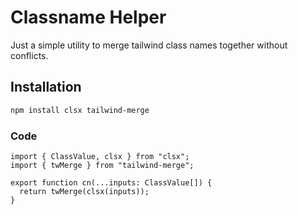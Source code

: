 # Classname Helper

Just a simple utility to merge tailwind class names together without conflicts.

## Installation

```bash copy
npm install clsx tailwind-merge
```

### Code

```tsx copy
import { ClassValue, clsx } from "clsx";
import { twMerge } from "tailwind-merge";

export function cn(...inputs: ClassValue[]) {
  return twMerge(clsx(inputs));
}
```
